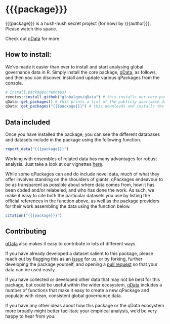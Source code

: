 # {{{package}}}

{{{package}}} is a hush-hush secret project (for now) by {{{author}}}. 
Please watch this space. 

Check out [qData](https://github.com/globalgov/qData) for more.

## How to install:
We’ve made it easier than ever to install and start analysing global governance data in R. Simply install the core package, [qData](https://github.com/globalgov/qData), as follows, and then you can discover, install and update various qPackages from the console.

```r
# install.packages(remotes)
remotes::install_github("globalgov/qData") # this installs our core package, the only one you need to do independently
qData::get_packages() # this prints a list of the publicly available data packages currently available
qData::get_packages("{{{package}}}") # this downloads and installs the named package
```

## Data included

Once you have installed the package, you can see the different databases and datasets include in the package using the following function.

```r
report_data("{{{package}}}")
```

Working with ensembles of related data has many advantages for robust
analysis. Just take a look at our vignettes
[here](https://globalgov.github.io/qData/articles/user.html).

While some qPackages can and do include novel data, much of what they
offer involves standing on the shoulders of giants. qPackages endeavour
to be as transparent as possible about where data comes from, how it has
been coded and/or relabeled, and who has done the work. As such, we
make it easy to cite both the particular datasets you use by listing the
official references in the function above, as well as the package
providers for their work assembling the data using the function below.

``` r
citation("{{{package}}}")
```

## Contributing

[qData](https://github.com/globalgov/qData) also makes it easy to
contribute in lots of different ways.

If you have already developed a dataset salient to this package, please
reach out by flagging this as an
[issue](https://github.com/globalgov/{{{package}}}/issues) for us, or by
forking, further developing the package yourself, and opening a [pull
request](https://github.com/globalgov/{{{package}}}/pulls) so that your data
can be used easily.

If you have collected or developed other data that may not be best for
this package, but could be useful within the wider ecosystem,
[qData](https://github.com/globalgov/qData) includes a number of
functions that make it easy to create a new qPackage and populate with
clean, consistent global governance data.

If you have any other ideas about how this package or the qData
ecosystem more broadly might better facilitate your empirical analysis,
we’d be very happy to hear from you.
